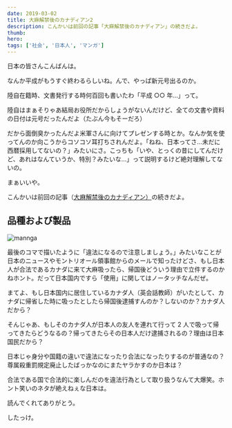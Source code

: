 ```yaml
---
date: 2019-03-02
title: 大麻解禁後のカナディアン2
description: こんかいは前回の記事「大麻解禁後のカナディアン」の続きだよ。
thumb:
hero:
tags: ['社会', '日本人', 'マンガ']
---
```


日本の皆さんこんばんは。

なんか平成がもうすぐ終わるらしいね。んで、やっぱ新元号出るのか。

陸自在籍時、文書発行する時何百回も書いたわ「平成 ○○ 年…」って。

陸自はまぁそりゃあ結局お役所だからしょうがないんだけど、全ての文書や資料の日付は元号だったんだよ（たぶん今もそーだろ）

だから面倒臭かったんだよ米軍さんに向けてプレゼンする時とか。なんか気を使ってんのか向こうからコソコソ耳打ちされんだよ。「ねね、日本ってさ…未だに西暦採用してないの？」みたいにさ。こっちも「いや、とっくの昔にしてんだけど、あれはなんていうか、特別？みたいな…」って説明するけど絶対理解してないの。

まぁいいや。

こんかいは前回の記事（[大麻解禁後のカナディアン）](../blog/cannabis '前回の記事')の続きだよ。

## 品種および製品

![mannga](../images/cannabis-japan-news/manga-01.jpg)

最後のコマで描いたように「違法になるので注意しましょう。」みたいなことが日本のニュースやモントリオール領事館からのメールで知ったけどさ、もし日本人が合法であるカナダに来て大麻吸ったら、帰国後どういう理由で立件するのかねホント。だって日本国内ですら「使用」に関してはノータッチなんだぜ。

まてよ、もし日本国内に居住しているカナダ人（英会話教師）がいたとして、カナダに帰省した時に吸ったとしたら帰国後逮捕すんのか？しないのか？カナダ人だから？

そんじゃあ、もしそのカナダ人が日本人の友人を連れて行って 2 人で吸って帰ってきたらどうなるの？帰ってきたらその日本人だけ逮捕されるの？理由は日本国民だから？

日本じゃ身分や国籍の違いで違法になったり合法になったりするのが普通なの？尊属殺重罰規定廃止したばっかなのにまたヤラかすのか日本は？

合法である国で合法的に楽しんだのを違法行為として取り扱うなんて大爆笑。ホント笑いのネタが絶えねぇな日本は。

読んでくれてありがとう。

したっけ。
